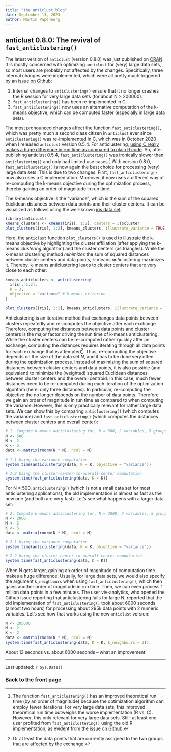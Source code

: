 ```yaml
---
title: "the anticlust blog"
date: September 13, 2023
author: Martin Papenberg
---
```


## anticlust 0.8.0: The revival of `fast_anticlustering()`

The latest version of `anticlust` (version 0.8.0) was just published on [CRAN](https://cran.r-project.org/package=anticlust). It is mostly concerned with optimizing `anticlust` for (very) large data sets, so most users are probably not affected by the changes. Specifically, three internal changes were implemented, which were all pretty much triggered by an [issue on Github](https://github.com/m-Py/anticlust/issues/50):

1. Internal changes to `anticlustering()` ensure that it no longer crashes the R session for very large data sets (for about N > 200000).
2. `fast_anticlustering()` has been re-implemented in C.
3. `fast_anticlustering()` now uses an alternative computation of the k-means objective, which can be computed faster (especially in large data sets).

The most pronounced changes affect the function `fast_anticlustering()`, which was pretty much a second class citizen in `anticlust` ever since `anticlustering()` was re-implemented in C, which was in October 2020 when I released `anticlust` version 0.5.4. For anticlustering, [using C really makes a huge difference in run time as compared to plain R code](one.html).  So, after publishing anticlust 0.5.4, `fast_anticlustering()` was ironically slower than `anticlustering()` and only had limited use cases.[^veryverylarge] With version 0.8.0, `fast_anticlustering()` is now again the best choice for processing (very) large data sets. This is due to two changes. First, `fast_anticlustering()` now also uses a C implementation. Moreover, it now uses a different way of re-computing the k-means objective during the optimization process, thereby gaining an order of magnitude in run time. 

The k-means objective is the "variance", which is the sum of the squared Euclidean distances between data points and their cluster centers. It can be visualized as follows using the well-known [iris data set](https://en.wikipedia.org/wiki/Iris_flower_data_set):

[^veryverylarge]: The function `fast_anticlustering()` has an improved theoretical run time (by an order of magnitude) because the optimization algorithm can employ fewer iterations. For very large data sets, this improved theoretical run time outweighs the worse implementation (R vs. C). However, this only relevant for very large data sets. Still: at least one user profited from `fast_anticlustering()` using the old R implementation, as evident from the [issue on Github](https://github.com/m-Py/anticlust/issues/50).

```r
library(anticlust)
kmeans_clusters <- kmeans(iris[, 1:2], centers = 3)$cluster
plot_clusters(iris[, 1:2], kmeans_clusters, illustrate_variance = TRUE, show_axes = TRUE)
```

Here, the `anticlust` function `plot_clusters()` is used to illustrate the k-means objective by highlighting the cluster affiliation (after applying the k-means *clustering* algorithm) and the cluster centers (as triangles). While the k-means clustering method *minimizes* the sum of squared distances between cluster centers and data points, k-means *anti*clustering maximizes it. Thereby, k-means anticlustering leads to cluster centers that are very close to each other:

```r
kmeans_anticlusters <- anticlustering(
  iris[, 1:2],
  K = 3,
  objective = "variance" # k-means criterion
)

plot_clusters(iris[, 1:2], kmeans_anticlusters, illustrate_variance = TRUE, show_axes = TRUE)
```

Anticlustering is an iterative method that exchanges data points between clusters repeatedly and re-computes the objective after each exchange. Therefore, computing the distances between data points and cluster centers is the major factor driving the run time of k-means anticlustering. While the cluster centers can be re-computed rather quickly after an exchange, computing the distances requires iterating through all data points for each exchange that is attempted[^onlytwogroups]. Thus, re-computing the objective depends on the size of the data set *N*, and it has to be done very often during the optimization process. Instead of maximizing the sum of squared distances between cluster centers and data points, it is also possible (and equivalent) to minimize the (weighted) squared Euclidean distances between cluster centers and the overall centroid. In this case, much fewer distances need to be re-computed during each iteration of the optimization algorithm (here: only three distances). In particular, re-computing the objective the no longer depends on the number of data points. Therefore we gain an order of magnitude in run time as compared to when computing the variance. However, this is only practically relevant for rather large data sets. We can show this by comparing `anticlustering()` (which computes the variance) and `fast_anticlustering()` (which computes the distances between cluster centers and overall center):

[^onlytwogroups]: Or at least the data points that are currently assigned to the two groups that are affected by the exchange.

```r

# 1. Compute k-means anticlustering for, N = 500, 2 variables, 5 groups
N <- 500
M <- 2
K <- 5
data <- matrix(rnorm(N * M), ncol = M)

# 1.1 Using the variance computation
system.time(anticlustering(data, K = K, objective = "variance"))

# 1.2 Using the cluster-center-to-overall-center computation
system.time(fast_anticlustering(data, K = K))

```

For N = 500, `anticlustering()` (which is not a small data set for most anticlustering applications), the old implementation is almost as fast as the new one (and both are very fast). Let's see what happens with a larger data set:

```r

# 2. Compute k-means anticlustering for, N = 2000, 2 variables, 5 groups
N <- 2000
M <- 2
K <- 5
data <- matrix(rnorm(N * M), ncol = M)

# 2.1 Using the variance computation
system.time(anticlustering(data, K = K, objective = "variance"))

# 2.2 Using the cluster-center-to-overall-center computation
system.time(fast_anticlustering(data, K = K))

```

When N gets larger, gaining an order of magnitude of computation time makes a huge difference. Usually, for large data sets, we would also specify the argument `k_neighbours` when using `fast_anticlustering()`, which then gains another order of magnitude in run time. Then, we can even process 1 million data points in a few minutes. The user viv-analytics, who opened the Github issue reporting that anticlustering fails for large N, reported that the old implementation of `fast_anticlustering()` took about 6000 seconds (almost two hours) for processing about 295k data points with 2 numeric variables. Let's see how that works using the new `anticlust` version:

```r

N <- 295000
M <- 2
K <- 2
data <- matrix(rnorm(N * M), ncol = M)
system.time(fast_anticlustering(data, K = K, k_neighbours = 2))

```

About 13 seconds vs. about 6000 seconds -- what an improvement!

---

Last updated: `r Sys.Date()`

### <a href="index.html">Back to the front page</a>
